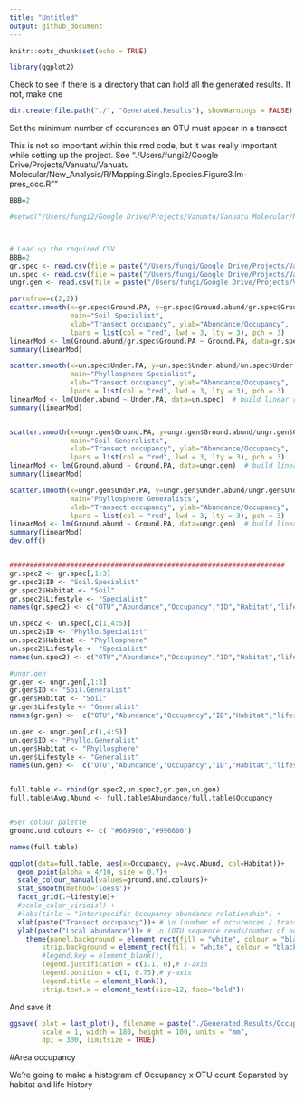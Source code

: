 ```yaml
---
title: "Untitled"
output: github_document
---
```


```r
knitr::opts_chunk$set(echo = TRUE)
```

```r
library(ggplot2)
```

Check to see if there is a directory that can hold all the generated results. If not, make one
```r
dir.create(file.path("./", "Generated.Results"), showWarnings = FALSE)
```



Set the minimum number of occurences an OTU must appear in a transect

This is not so important within this rmd code, but it was really important while setting up the project. 
See "./Users/fungi2/Google Drive/Projects/Vanuatu/Vanuatu Molecular/New_Analysis/R/Mapping.Single.Species.Figure3.lm-pres_occ.R""
```r
BBB=2
```

```r
#setwd("/Users/fungi2/Google Drive/Projects/Vanuatu/Vanuatu Molecular/New_Analysis/R")



# Load up the required CSV
BBB=2
gr.spec <- read.csv(file = paste("/Users/fungi/Google Drive/Projects/Vanuatu/Vanuatu Molecular/New_Analysis/R/Mapping.single.sp/Mantel.0.05/Patch.occupancy/special.grnd.",BBB,".occur.results.csv"), header = TRUE)
un.spec <- read.csv(file = paste("/Users/fungi/Google Drive/Projects/Vanuatu/Vanuatu Molecular/New_Analysis/R/Mapping.single.sp/Mantel.0.05/Patch.occupancy/special.undr.",BBB,".occur.results.csv"), header = TRUE)
ungr.gen <- read.csv(file = paste("/Users/fungi/Google Drive/Projects/Vanuatu/Vanuatu Molecular/New_Analysis/R/Mapping.single.sp/Mantel.0.05/Patch.occupancy/gen.grnd.undr.",BBB,".occur.results.csv"), header = TRUE)

par(mfrow=c(2,2))
scatter.smooth(x=gr.spec$Ground.PA, y=gr.spec$Ground.abund/gr.spec$Ground.PA, 
               main="Soil Specialist", 
               xlab="Transect occupancy", ylab="Abundance/Occupancy",
               lpars = list(col = "red", lwd = 3, lty = 3), pch = 3) 
linearMod <- lm(Ground.abund/gr.spec$Ground.PA ~ Ground.PA, data=gr.spec)  # build linear regression model on full data
summary(linearMod)

scatter.smooth(x=un.spec$Under.PA, y=un.spec$Under.abund/un.spec$Under.PA, 
               main="Phyllosphere Specialist", 
               xlab="Transect occupancy", ylab="Abundance/Occupancy",
               lpars = list(col = "red", lwd = 3, lty = 3), pch = 3) 
linearMod <- lm(Under.abund ~ Under.PA, data=un.spec)  # build linear regression model on full data
summary(linearMod)


scatter.smooth(x=ungr.gen$Ground.PA, y=ungr.gen$Ground.abund/ungr.gen$Ground.PA, 
               main="Soil Generalists", 
               xlab="Transect occupancy", ylab="Abundance/Occupancy",
               lpars = list(col = "red", lwd = 3, lty = 3), pch = 3) 
linearMod <- lm(Ground.abund ~ Ground.PA, data=ungr.gen)  # build linear regression model on full data
summary(linearMod)

scatter.smooth(x=ungr.gen$Under.PA, y=ungr.gen$Under.abund/ungr.gen$Under.PA,
               main="Phyllosphere Generalists", 
               xlab="Transect occupancy", ylab="Abundance/Occupancy",
               lpars = list(col = "red", lwd = 3, lty = 3), pch = 3) 
linearMod <- lm(Ground.abund ~ Ground.PA, data=ungr.gen)  # build linear regression model on full data
summary(linearMod)
dev.off()


####################################################################
gr.spec2 <- gr.spec[,1:3]
gr.spec2$ID <- "Soil.Specialist"
gr.spec2$Habitat <- "Soil"
gr.spec2$Lifestyle <- "Specialist"
names(gr.spec2) <- c("OTU","Abundance","Occupancy","ID","Habitat","lifestyle")

un.spec2 <- un.spec[,c(1,4:5)]
un.spec2$ID <- "Phyllo.Specialist"
un.spec2$Habitat <- "Phyllosphere"
un.spec2$Lifestyle <- "Specialist"
names(un.spec2) <- c("OTU","Abundance","Occupancy","ID","Habitat","lifestyle")

#ungr.gen 
gr.gen <- ungr.gen[,1:3]
gr.gen$ID <- "Soil.Generalist"
gr.gen$Habitat <- "Soil"
gr.gen$Lifestyle <- "Generalist"
names(gr.gen) <-  c("OTU","Abundance","Occupancy","ID","Habitat","lifestyle")

un.gen <- ungr.gen[,c(1,4:5)]
un.gen$ID <- "Phyllo.Generalist"
un.gen$Habitat <- "Phyllosphere"
un.gen$Lifestyle <- "Generalist"
names(un.gen) <-  c("OTU","Abundance","Occupancy","ID","Habitat","lifestyle")


full.table <- rbind(gr.spec2,un.spec2,gr.gen,un.gen)
full.table$Avg.Abund <- full.table$Abundance/full.table$Occupancy


#Set colour palette
ground.und.colours <- c( "#669900","#996600")

names(full.table)
```

```r
ggplot(data=full.table, aes(x=Occupancy, y=Avg.Abund, col=Habitat))+
  geom_point(alpha = 4/10, size = 0.7)+
  scale_colour_manual(values=ground.und.colours)+
  stat_smooth(method='loess')+
  facet_grid(.~lifestyle)+
  #scale_color_viridis() +
  #labs(title = "Interspecific Occupancy–abundance relationship") +
  xlab(paste("Transect occupancy"))+ # \n (number of occurences / transect)")) +
  ylab(paste("Local abundance"))+ # \n (OTU sequence reads/number of occurences)")) +
    theme(panel.background = element_rect(fill = "white", colour = "black"),
        strip.background = element_rect(fill = "white", colour = "black"),
        #legend.key = element_blank(),
        legend.justification = c(1.1, 0),# x-axis 
        legend.position = c(1, 0.75),# y-axis
        legend.title = element_blank(),
        strip.text.x = element_text(size=12, face="bold"))

```

And save it 
```r
ggsave( plot = last_plot(), filename = paste("./Generated.Results/Occupancy_abundance.MinTransectOccur",BBB,".pdf"), device = NULL, path = NULL,
        scale = 1, width = 180, height = 100, units = "mm", 
        dpi = 300, limitsize = TRUE)
```



#Area occupancy 

We're going to make a histogram of Occupancy x OTU count 
Separated by habitat and life history 













